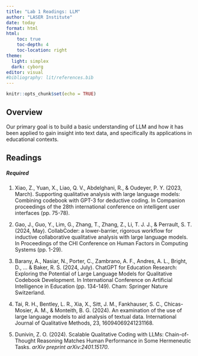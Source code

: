 ```yaml
---
title: "Lab 1 Readings: LLM"
author: "LASER Institute"
date: today
format: html
html:
    toc: true
    toc-depth: 4
    toc-location: right
theme:
  light: simplex
  dark: cyborg
editor: visual
#bibliography: lit/references.bib
---
```


```r
knitr::opts_chunk$set(echo = TRUE)
```

## Overview

Our primary goal is to build a basic understanding of LLM and how it has been applied to gain insight into text data, and specifically its applications in educational contexts.

## Readings

##### Required

1.  Xiao, Z., Yuan, X., Liao, Q. V., Abdelghani, R., & Oudeyer, P. Y. (2023, March). Supporting qualitative analysis with large language models: Combining codebook with GPT-3 for deductive coding. In Companion proceedings of the 28th international conference on intelligent user interfaces (pp. 75-78).

2.  Gao, J., Guo, Y., Lim, G., Zhang, T., Zhang, Z., Li, T. J. J., & Perrault, S. T. (2024, May). CollabCoder: a lower-barrier, rigorous workflow for inductive collaborative qualitative analysis with large language models. In Proceedings of the CHI Conference on Human Factors in Computing Systems (pp. 1-29).

3.  Barany, A., Nasiar, N., Porter, C., Zambrano, A. F., Andres, A. L., Bright, D., ... & Baker, R. S. (2024, July). ChatGPT for Education Research: Exploring the Potential of Large Language Models for Qualitative Codebook Development. In International Conference on Artificial Intelligence in Education (pp. 134-149). Cham: Springer Nature Switzerland.

4.  Tai, R. H., Bentley, L. R., Xia, X., Sitt, J. M., Fankhauser, S. C., Chicas-Mosier, A. M., & Monteith, B. G. (2024). An examination of the use of large language models to aid analysis of textual data. International Journal of Qualitative Methods, 23, 16094069241231168.

5.  Dunivin, Z. O. (2024). Scalable Qualitative Coding with LLMs: Chain-of-Thought Reasoning Matches Human Performance in Some Hermeneutic Tasks. *arXiv preprint arXiv:2401.15170*.

##### 
